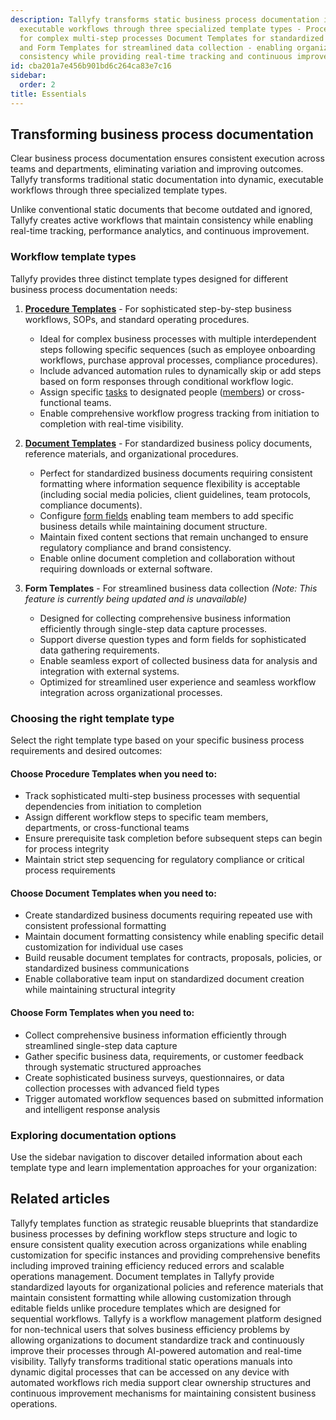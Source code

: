```yaml
---
description: Tallyfy transforms static business process documentation into dynamic
  executable workflows through three specialized template types - Procedure Templates
  for complex multi-step processes Document Templates for standardized policy materials
  and Form Templates for streamlined data collection - enabling organizations to maintain
  consistency while providing real-time tracking and continuous improvement capabilities.
id: cba201a7e456b901bd6c264ca83e7c16
sidebar:
  order: 2
title: Essentials
---
```


## Transforming business process documentation

Clear business process documentation ensures consistent execution across teams and departments, eliminating variation and improving outcomes. Tallyfy transforms traditional static documentation into dynamic, executable workflows through three specialized template types.

Unlike conventional static documents that become outdated and ignored, Tallyfy creates active workflows that maintain consistency while enabling real-time tracking, performance analytics, and continuous improvement.

### Workflow template types

Tallyfy provides three distinct template types designed for different business process documentation needs:

1. **[Procedure Templates](/products/pro/documenting/templates/)** - For sophisticated step-by-step business workflows, SOPs, and standard operating procedures.
   - Ideal for complex business processes with multiple interdependent steps following specific sequences (such as employee onboarding workflows, purchase approval processes, compliance procedures).
   - Include advanced automation rules to dynamically skip or add steps based on form responses through conditional workflow logic.
   - Assign specific [tasks](/products/pro/tracking-and-tasks/tasks/) to designated people ([members](/products/pro/documenting/members/)) or cross-functional teams.
   - Enable comprehensive workflow progress tracking from initiation to completion with real-time visibility.

2. **[Document Templates](/products/pro/documenting/documents/)** - For standardized business policy documents, reference materials, and organizational procedures.
   - Perfect for standardized business documents requiring consistent formatting where information sequence flexibility is acceptable (including social media policies, client guidelines, team protocols, compliance documents).
   - Configure [form fields](/products/pro/tracking-and-tasks/tasks/what-are-form-fields-in-tallyfy/) enabling team members to add specific business details while maintaining document structure.
   - Maintain fixed content sections that remain unchanged to ensure regulatory compliance and brand consistency.
   - Enable online document completion and collaboration without requiring downloads or external software.

3. **Form Templates** - For streamlined business data collection *(Note: This feature is currently being updated and is unavailable)*
   - Designed for collecting comprehensive business information efficiently through single-step data capture processes.
   - Support diverse question types and form fields for sophisticated data gathering requirements.
   - Enable seamless export of collected business data for analysis and integration with external systems.
   - Optimized for streamlined user experience and seamless workflow integration across organizational processes.

### Choosing the right template type

Select the right template type based on your specific business process requirements and desired outcomes:

#### Choose Procedure Templates when you need to:
  - Track sophisticated multi-step business processes with sequential dependencies from initiation to completion
  - Assign different workflow steps to specific team members, departments, or cross-functional teams
  - Ensure prerequisite task completion before subsequent steps can begin for process integrity
  - Maintain strict step sequencing for regulatory compliance or critical process requirements

#### Choose Document Templates when you need to:
  - Create standardized business documents requiring repeated use with consistent professional formatting
  - Maintain document formatting consistency while enabling specific detail customization for individual use cases
  - Build reusable document templates for contracts, proposals, policies, or standardized business communications
  - Enable collaborative team input on standardized document creation while maintaining structural integrity

#### Choose Form Templates when you need to:
  - Collect comprehensive business information efficiently through streamlined single-step data capture
  - Gather specific business data, requirements, or customer feedback through systematic structured approaches
  - Create sophisticated business surveys, questionnaires, or data collection processes with advanced field types
  - Trigger automated workflow sequences based on submitted information and intelligent response analysis

### Exploring documentation options

Use the sidebar navigation to discover detailed information about each template type and learn implementation approaches for your organization:


<PageTree />


## Related articles
<CardGrid>
<LinkTitleCard header="<b>Documenting > Templates</b>" href="/products/pro/documenting/templates/" > Tallyfy templates function as strategic reusable blueprints that standardize business processes by defining workflow steps structure and logic to ensure consistent quality execution across organizations while enabling customization for specific instances and providing comprehensive benefits including improved training efficiency reduced errors and scalable operations management. </LinkTitleCard>
<LinkTitleCard header="<b>Documenting > Documents</b>" href="/products/pro/documenting/documents/" > Document templates in Tallyfy provide standardized layouts for organizational policies and reference materials that maintain consistent formatting while allowing customization through editable fields unlike procedure templates which are designed for sequential workflows. </LinkTitleCard>
<LinkTitleCard header="<b>Introduction</b>" href="/products/pro/" > Tallyfy is a workflow management platform designed for non-technical users that solves business efficiency problems by allowing organizations to document standardize track and continuously improve their processes through AI-powered automation and real-time visibility. </LinkTitleCard>
<LinkTitleCard header="<b>How To > Build an effective operations manual</b>" href="/products/pro/tutorials/how-to/build-effective-operations-manual/" > Tallyfy transforms traditional static operations manuals into dynamic digital processes that can be accessed on any device with automated workflows rich media support clear ownership structures and continuous improvement mechanisms for maintaining consistent business operations. </LinkTitleCard>
</CardGrid>